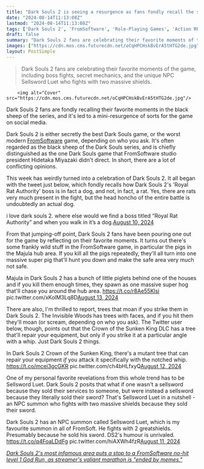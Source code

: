 ```yaml
---
title: "Dark Souls 2 is seeing a resurgence as fans fondly recall the super pig, moaning trees, and a rat boss that's actually a dog"
date: "2024-08-14T11:13:08Z"
lastmod: "2024-08-14T11:13:08Z"
tags: ['Dark Souls 2', 'FromSoftware', 'Role-Playing Games', 'Action RPGs']
draft: false
summary: "Dark Souls 2 fans are celebrating their favorite moments of the game, including boss fights, secret mechanics, and the unique NPC Sellsword Luet who fights with two massive shields."
images: ["https://cdn.mos.cms.futurecdn.net/oCqHPCHskBvErA5tHTG2de.jpg"]
layout: PostSimple
---
```

> Dark Souls 2 fans are celebrating their favorite moments of the game, including boss fights, secret mechanics, and the unique NPC Sellsword Luet who fights with two massive shields.


        <img alt="Cover" src="https://cdn.mos.cms.futurecdn.net/oCqHPCHskBvErA5tHTG2de.jpg"/>
        
Dark Souls 2 fans are fondly recalling their favorite moments in the black sheep of the series, and it's led to a mini-resurgence of sorts for the game on social media.

Dark Souls 2 is either secretly the best Dark Souls game, or the worst modern [FromSoftware](https://www.gamesradar.com/tag/fromsoftware/) game, depending on who you ask. It's often regarded as the black sheep of the Dark Souls series, and is chiefly distinguished as the one Dark Souls game that FromSoftware studio president Hidetaka Miyazaki didn't direct. In short, there are a lot of conflicting opinions.

This week has weirdly turned into a celebration of Dark Souls 2. It all began with the tweet just below, which fondly recalls how Dark Souls 2's 'Royal Rat Authority' boss is in fact a dog, and not, in fact, a rat. Yes, there are rats very much present in the fight, but the head honcho of the entire battle is undoubtedly an actual dog.

i love dark souls 2. where else would we find a boss titled “Royal Rat Authority” and when you walk in it’s a dog.[August 10, 2024](https://twitter.com/_7albi/status/1822214988670394533)

From that jumping-off point, Dark Souls 2 fans have been pouring one out for the game by reflecting on their favorite moments. It turns out there's some frankly wild stuff in the FromSoftware game, in particular the pigs in the Majula hub area. If you kill all the pigs repeatedly, they'll all turn into one massive super pig that'll hunt you down and make the safe area very much not safe.

Majula in Dark Souls 2 has a bunch of little piglets behind one of the houses and if you kill them enough times, they spawn as one massive super hog that'll chase you around the hub area. https://t.co/r8Ae55Klsi pic.twitter.com/xKolM3Lq8D[August 13, 2024](https://twitter.com/PlayerPhase/status/1823162061502996583)

There are also, I'm thrilled to report, trees that moan if you strike them in Dark Souls 2. The Invisible Woods has trees with faces, and if you hit them they'll moan (or scream, depending on who you ask). The Twitter user below, though, points out that the Crown of the Sunken King DLC has a tree that'll repair your equipment, but only if you strike it at a particular angle with a whip. Just Dark Souls 2 things.

In Dark Souls 2 Crown of the Sunken King, there's a mutant tree that can repair your equipment *if* you attack it specifically with the notched whip. https://t.co/mcei3gcGKR pic.twitter.com/ch4bHLfxyQ[August 12, 2024](https://twitter.com/JamieBrownLost/status/1823048802502152657)

One of my personal favorite revelations from this whole trend has to be Sellsword Luet. Dark Souls 2 posits that what if one wasn't a sellsword because they sold their services to someone, but were instead a sellsword because they literally sold their sword? That's Sellsword Luet in a nutshell - an NPC summon who fights with two massive shields because they sold their sword.

Dark Souls 2 has an NPC summon called Sellsword Luet, which is my favourite summon in all of FromSoft. He fights with 2 greatshields. Presumably because he sold his sword. DS2's humour is unrivaled. https://t.co/q4FoaLDdFg pic.twitter.com/hiAXWh4fzR[August 11, 2024](https://twitter.com/CaseyExplosion/status/1822764603849204021)

[<em>Dark Souls 2's most infamous area puts a stop to a FromSoftware no-hit level 1 God Run, as streamer's valiant marathon is "ended by memes."</em>](https://www.gamesradar.com/games/dark-souls/dark-souls-2s-most-infamous-area-puts-a-stop-to-a-fromsoftware-no-hit-level-1-god-run-as-streamers-valiant-marathon-is-ended-by-memes/)
        
